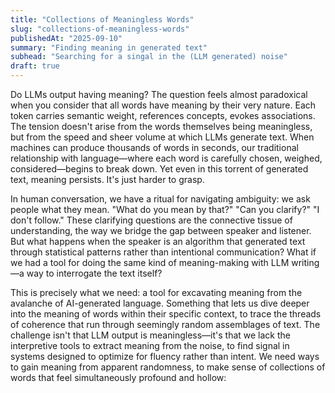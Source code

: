 ```yaml
---
title: "Collections of Meaningless Words"
slug: "collections-of-meaningless-words"
publishedAt: "2025-09-10"
summary: "Finding meaning in generated text"
subhead: "Searching for a singal in the (LLM generated) noise"
draft: true
---
```


Do LLMs output having meaning? The question feels almost paradoxical when you consider that all words have meaning by their very nature. Each token carries semantic weight, references concepts, evokes associations. The tension doesn't arise from the words themselves being meaningless, but from the speed and sheer volume at which LLMs generate text. When machines can produce thousands of words in seconds, our traditional relationship with language—where each word is carefully chosen, weighed, considered—begins to break down. Yet even in this torrent of generated text, meaning persists. It's just harder to grasp.

In human conversation, we have a ritual for navigating ambiguity: we ask people what they mean. "What do you mean by that?" "Can you clarify?" "I don't follow." These clarifying questions are the connective tissue of understanding, the way we bridge the gap between speaker and listener. But what happens when the speaker is an algorithm that generated text through statistical patterns rather than intentional communication? What if we had a tool for doing the same kind of meaning-making with LLM writing—a way to interrogate the text itself?

This is precisely what we need: a tool for excavating meaning from the avalanche of AI-generated language. Something that lets us dive deeper into the meaning of words within their specific context, to trace the threads of coherence that run through seemingly random assemblages of text. The challenge isn't that LLM output is meaningless—it's that we lack the interpretive tools to extract meaning from the noise, to find signal in systems designed to optimize for fluency rather than intent. We need ways to gain meaning from apparent randomness, to make sense of collections of words that feel simultaneously profound and hollow:

<ProtoWordExplorer />